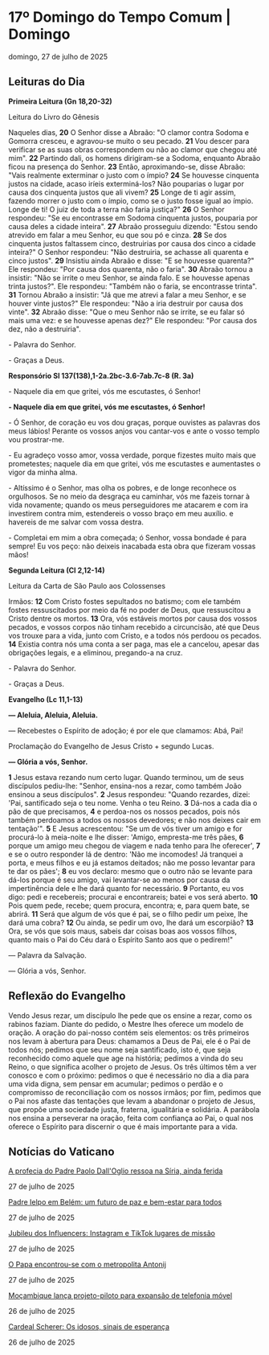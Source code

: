 
# 17º Domingo do Tempo Comum | Domingo

domingo, 27 de julho de 2025

## Leituras do Dia

**Primeira Leitura (Gn 18,20-32)**

Leitura do Livro do Gênesis

Naqueles dias, **20** O Senhor disse a Abraão: "O clamor contra Sodoma e Gomorra cresceu, e agravou-se muito o seu pecado. **21** Vou descer para verificar se as suas obras correspondem ou não ao clamor que chegou até mim". **22** Partindo dali, os homens dirigiram-se a Sodoma, enquanto Abraão ficou na presença do Senhor. **23** Então, aproximando-se, disse Abraão: "Vais realmente exterminar o justo com o ímpio? **24** Se houvesse cinquenta justos na cidade, acaso iríeis exterminá-los? Não pouparias o lugar por causa dos cinquenta justos que ali vivem? **25** Longe de ti agir assim, fazendo morrer o justo com o ímpio, como se o justo fosse igual ao ímpio. Longe de ti! O juiz de toda a terra não faria justiça?" **26** O Senhor respondeu: "Se eu encontrasse em Sodoma cinquenta justos, pouparia por causa deles a cidade inteira". **27** Abraão prosseguiu dizendo: "Estou sendo atrevido em falar a meu Senhor, eu que sou pó e cinza. **28** Se dos cinquenta justos faltassem cinco, destruirias por causa dos cinco a cidade inteira?" O Senhor respondeu: "Não destruiria, se achasse ali quarenta e cinco justos". **29** Insistiu ainda Abraão e disse: "E se houvesse quarenta?" Ele respondeu: "Por causa dos quarenta, não o faria". **30** Abraão tornou a insistir: "Não se irrite o meu Senhor, se ainda falo. E se houvesse apenas trinta justos?". Ele respondeu: "Também não o faria, se encontrasse trinta". **31** Tornou Abraão a insistir: "Já que me atrevi a falar a meu Senhor, e se houver vinte justos?" Ele respondeu: "Não a iria destruir por causa dos vinte". **32** Abraão disse: "Que o meu Senhor não se irrite, se eu falar só mais uma vez: e se houvesse apenas dez?" Ele respondeu: "Por causa dos dez, não a destruiria".

\- Palavra do Senhor.

\- Graças a Deus.

**Responsório Sl 137(138),1-2a.2bc-3.6-7ab.7c-8 (R. 3a)**

\- Naquele dia em que gritei, vós me escutastes, ó Senhor!

**\- Naquele dia em que gritei, vós me escutastes, ó Senhor!**

\- Ó Senhor, de coração eu vos dou graças, porque ouvistes as palavras dos meus lábios! Perante os vossos anjos vou cantar-vos e ante o vosso templo vou prostrar-me. 

\- Eu agradeço vosso amor, vossa verdade, porque fizestes muito mais que prometestes; naquele dia em que gritei, vós me escutastes e aumentastes o vigor da minha alma. 

\- Altíssimo é o Senhor, mas olha os pobres, e de longe reconhece os orgulhosos. Se no meio da desgraça eu caminhar, vós me fazeis tornar à vida novamente; quando os meus perseguidores me atacarem e com ira investirem contra mim, estendereis o vosso braço em meu auxílio. e havereis de me salvar com vossa destra. 

\- Completai em mim a obra começada; ó Senhor, vossa bondade é para sempre! Eu vos peço: não deixeis inacabada esta obra que fizeram vossas mãos!

**Segunda Leitura (Cl 2,12-14)**

Leitura da Carta de São Paulo aos Colossenses

Irmãos: **12** Com Cristo fostes sepultados no batismo; com ele também fostes ressuscitados por meio da fé no poder de Deus, que ressuscitou a Cristo dentre os mortos. **13** Ora, vós estáveis mortos por causa dos vossos pecados, e vossos corpos não tinham recebido a circuncisão, até que Deus vos trouxe para a vida, junto com Cristo, e a todos nós perdoou os pecados. **14** Existia contra nós uma conta a ser paga, mas ele a cancelou, apesar das obrigações legais, e a eliminou, pregando-a na cruz.

\- Palavra do Senhor.

\- Graças a Deus.

**Evangelho (Lc 11,1-13)**

 **— Aleluia, Aleluia, Aleluia.**

— Recebestes o Espírito de adoção; é por ele que clamamos: Abá, Pai!

Proclamação do Evangelho de Jesus Cristo + segundo Lucas.

**— Glória a vós, Senhor.**

 **1** Jesus estava rezando num certo lugar. Quando terminou, um de seus discípulos pediu-lhe: "Senhor, ensina-nos a rezar, como também João ensinou a seus discípulos". **2** Jesus respondeu: "Quando rezardes, dizei: 'Pai, santificado seja o teu nome. Venha o teu Reino. **3** Dá-nos a cada dia o pão de que precisamos, **4** e perdoa-nos os nossos pecados, pois nós também perdoamos a todos os nossos devedores; e não nos deixes cair em tentação'". **5** E Jesus acrescentou: "Se um de vós tiver um amigo e for procurá-lo à meia-noite e lhe disser: 'Amigo, empresta-me três pães, **6** porque um amigo meu chegou de viagem e nada tenho para lhe oferecer', **7** e se o outro responder lá de dentro: 'Não me incomodes! Já tranquei a porta, e meus filhos e eu já estamos deitados; não me posso levantar para te dar os pães'; **8** eu vos declaro: mesmo que o outro não se levante para dá-los porque é seu amigo, vai levantar-se ao menos por causa da impertinência dele e lhe dará quanto for necessário. **9** Portanto, eu vos digo: pedi e recebereis; procurai e encontrareis; batei e vos será aberto. **10** Pois quem pede, recebe; quem procura, encontra; e, para quem bate, se abrirá. **11** Será que algum de vós que é pai, se o filho pedir um peixe, lhe dará uma cobra? **12** Ou ainda, se pedir um ovo, lhe dará um escorpião? **13** Ora, se vós que sois maus, sabeis dar coisas boas aos vossos filhos, quanto mais o Pai do Céu dará o Espírito Santo aos que o pedirem!"

 — Palavra da Salvação.

 — Glória a vós, Senhor.

## Reflexão do Evangelho

 Vendo Jesus rezar, um discípulo lhe pede que os ensine a rezar, como os rabinos faziam. Diante do pedido, o Mestre lhes oferece um modelo de oração. A oração do pai-nosso contém seis elementos: os três primeiros nos levam à abertura para Deus: chamamos a Deus de Pai, ele é o Pai de todos nós; pedimos que seu nome seja santificado, isto é, que seja reconhecido como aquele que age na história; pedimos a vinda do seu Reino, o que significa acolher o projeto de Jesus. Os três últimos têm a ver conosco e com o próximo: pedimos o que é necessário no dia a dia para uma vida digna, sem pensar em acumular; pedimos o perdão e o compromisso de reconciliação com os nossos irmãos; por fim, pedimos que o Pai nos afaste das tentações que levam a abandonar o projeto de Jesus, que propõe uma sociedade justa, fraterna, igualitária e solidária. A parábola nos ensina a perseverar na oração, feita com confiança ao Pai, o qual nos oferece o Espírito para discernir o que é mais importante para a vida.

## Notícias do Vaticano

[A profecia do Padre Paolo Dall'Oglio ressoa na Síria, ainda ferida](https://www.vaticannews.va/pt/igreja/news/2025-07/profecia-padre-paolo-dall-oglio-ressoa-siria.html) 

27 de julho de 2025

[Padre Ielpo em Belém: um futuro de paz e bem-estar para todos](https://www.vaticannews.va/pt/igreja/news/2025-07/padre-ielpo-belem-futuro-de-paz-bem-estar-todos-oriente-medio.html) 

27 de julho de 2025

[Jubileu dos Influencers: Instagram e TikTok lugares de missão](https://www.vaticannews.va/pt/vaticano/news/2025-07/jubileu-influencers-instagram-tiktok-lugares-missao.html) 

27 de julho de 2025

[O Papa encontrou-se com o metropolita Antonij](https://www.vaticannews.va/pt/papa/news/2025-07/papa-encontrou-metropolita-antonij-russia.html) 

27 de julho de 2025

[Moçambique lança projeto-piloto para expansão de telefonia móvel](https://www.vaticannews.va/pt/africa/news/2025-07/mocambique-lanca-projeto-piloto-para-expansao-de-telefonia-movel.html) 

26 de julho de 2025

[Cardeal Scherer: Os idosos, sinais de esperança](https://www.vaticannews.va/pt/igreja/news/2025-07/cardeal-scherer-idosos-sinais-esperanca.html) 

26 de julho de 2025